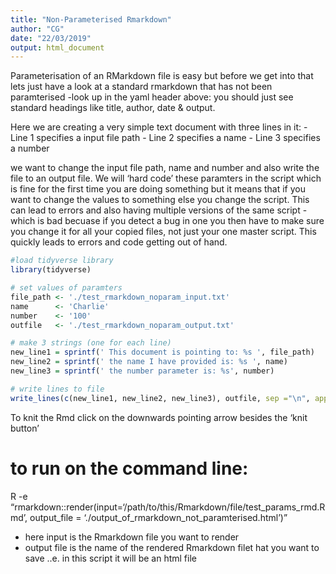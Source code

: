 ```yaml
---
title: "Non-Parameterised Rmarkdown"
author: "CG"
date: "22/03/2019"
output: html_document
---
```


Parameterisation of an RMarkdown file is easy but before we get into that lets just have a look at a standard rmarkdown that has not been paramterised -look up in the yaml header above: you should just see standard headings like title, author, date & output.

Here we are creating a very simple text document with three lines in it:
- Line 1 specifies a input file path
- Line 2 specifies a name
- Line 3 specifies a number

we want to change the input file path, name and number and also write the file to an output file. We will 'hard code' these paramters in the script which is fine for the first time you are doing something but it means that if you want to change the values to something else you change the script. This can lead to errors and also having multiple versions of the same script - which is bad becuase if you detect a bug in one you then have to make sure you change it for all your copied files, not just your one master script. This quickly leads to errors and code getting out of hand. 

```r
#load tidyverse library 
library(tidyverse)

# set values of paramters
file_path <- './test_rmarkdown_noparam_input.txt'
name      <- 'Charlie'
number    <- '100'
outfile   <- './test_rmarkdown_noparam_output.txt'

# make 3 strings (one for each line)
new_line1 = sprintf(' This document is pointing to: %s ', file_path) 
new_line2 = sprintf(' the name I have provided is: %s ', name)
new_line3 = sprintf(' the number parameter is: %s', number)

# write lines to file 
write_lines(c(new_line1, new_line2, new_line3), outfile, sep ="\n", append = FALSE)
```

To knit the Rmd click on the downwards pointing arrow besides the 'knit button' 


# to run on the command line: 

R -e "rmarkdown::render(input='/path/to/this/Rmarkdown/file/test_params_rmd.Rmd', output_file = './output_of_rmarkdown_not_paramterised.html')" 

- here input is the Rmarkdown file you want to render 
- output file is the name of the rendered Rmarkdown filet hat you want to save ..e. in  this script it will be an html file
